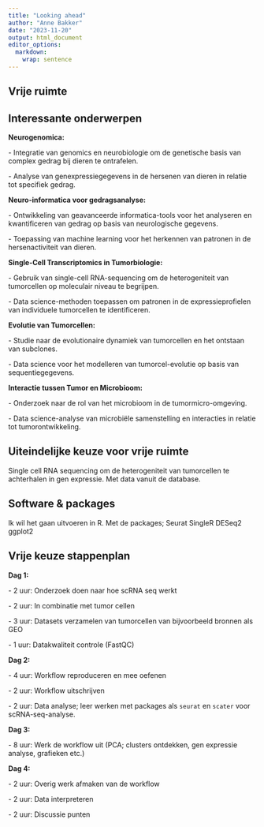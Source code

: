 ```yaml
---
title: "Looking ahead"
author: "Anne Bakker"
date: "2023-11-20"
output: html_document
editor_options: 
  markdown: 
    wrap: sentence
---
```


## Vrije ruimte

## Interessante onderwerpen

**Neurogenomica:**

\- Integratie van genomics en neurobiologie om de genetische basis van complex gedrag bij dieren te ontrafelen.

\- Analyse van genexpressiegegevens in de hersenen van dieren in relatie tot specifiek gedrag.

**Neuro-informatica voor gedragsanalyse:**

\- Ontwikkeling van geavanceerde informatica-tools voor het analyseren en kwantificeren van gedrag op basis van neurologische gegevens.

\- Toepassing van machine learning voor het herkennen van patronen in de hersenactiviteit van dieren.

**Single-Cell Transcriptomics in Tumorbiologie:**

\- Gebruik van single-cell RNA-sequencing om de heterogeniteit van tumorcellen op moleculair niveau te begrijpen.

\- Data science-methoden toepassen om patronen in de expressieprofielen van individuele tumorcellen te identificeren.

**Evolutie van Tumorcellen:**

\- Studie naar de evolutionaire dynamiek van tumorcellen en het ontstaan van subclones.

\- Data science voor het modelleren van tumorcel-evolutie op basis van sequentiegegevens.

**Interactie tussen Tumor en Microbioom:**

\- Onderzoek naar de rol van het microbioom in de tumormicro-omgeving.

\- Data science-analyse van microbiële samenstelling en interacties in relatie tot tumorontwikkeling.

## Uiteindelijke keuze voor vrije ruimte

Single cell RNA sequencing om de heterogeniteit van tumorcellen te achterhalen in gen expressie.
Met data vanuit de database.

## Software & packages

Ik wil het gaan uitvoeren in R.
Met de packages; Seurat SingleR DESeq2 ggplot2

## Vrije keuze stappenplan

**Dag 1:**

\- 2 uur: Onderzoek doen naar hoe scRNA seq werkt

\- 2 uur: In combinatie met tumor cellen

\- 3 uur: Datasets verzamelen van tumorcellen van bijvoorbeeld bronnen als GEO

\- 1 uur: Datakwaliteit controle (FastQC)

**Dag 2:**

\- 4 uur: Workflow reproduceren en mee oefenen

\- 2 uur: Workflow uitschrijven

\- 2 uur: Data analyse; leer werken met packages als `seurat` en `scater` voor scRNA-seq-analyse.

**Dag 3:**

\- 8 uur: Werk de workflow uit (PCA; clusters ontdekken, gen expressie analyse, grafieken etc.)

**Dag 4:**

\- 2 uur: Overig werk afmaken van de workflow

\- 2 uur: Data interpreteren

\- 2 uur: Discussie punten
